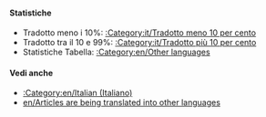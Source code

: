 {{en/Bilingual box| It
| Questa pagina è un indice di differenti '''articoli che stanno venendo tradotti in italiano''' nel wiki OpenTTD.<br/>Articoli con i modelli {{en/S|it/Traduzione}} e {{en/S|it/In attesa di traduzione}} sono automaticamente inclusi in questa categoria.
| ''This page provides an index for a wide range of '''articles are being translated into Italian''' in OpenTTD Wiki.<br/>Articles with {{en/S|it/Traduzione}} and {{en/S|it/In attesa di traduzione}} templates automatically go here.''}}

====Statistiche====
*Tradotto meno i 10%: [[:Category:it/Tradotto meno 10 per cento]]
*Tradotto tra il 10 e 99%: [[:Category:it/Tradotto più 10 per cento]]
*Statistiche Tabella: [[:Category:en/Other languages]]

====Vedi anche====
*[[:Category:en/Italian (Italiano)]]
*[[en/Articles are being translated into other languages]]